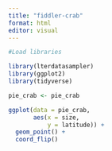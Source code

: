 ```yaml
---
title: "fiddler-crab"
format: html
editor: visual
---
```


```r
#Load libraries 

library(lterdatasampler)
library(ggplot2)
library(tidyverse)
```

```r
pie_crab <- pie_crab

ggplot(data = pie_crab, 
       aes(x = size, 
           y = latitude)) + 
  geom_point() + 
  coord_flip()
```

